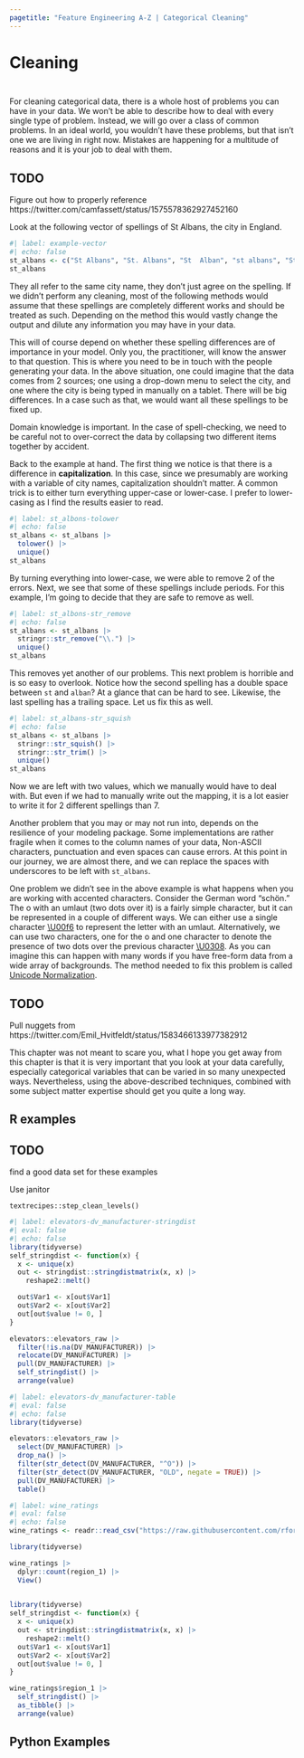```yaml
---
pagetitle: "Feature Engineering A-Z | Categorical Cleaning"
---
```


# Cleaning {#sec-categorical-cleaning}

::: {style="visibility: hidden; height: 0px;"}
## Cleaning
:::

For cleaning categorical data, there is a whole host of problems you can have in your data.
We won't be able to describe how to deal with every single type of problem.
Instead, we will go over a class of common problems.
In an ideal world, you wouldn't have these problems, but that isn't one we are living in right now.
Mistakes are happening for a multitude of reasons and it is your job to deal with them.

::: callout-caution
# TODO

Figure out how to properly reference https://twitter.com/camfassett/status/1575578362927452160
:::

Look at the following vector of spellings of St Albans, the city in England.

```r
#| label: example-vector
#| echo: false
st_albans <- c("St Albans", "St. Albans", "St  Alban", "st albans", "St. Alban", "St Albans ", "st Albans")
st_albans
```

They all refer to the same city name, they don't just agree on the spelling.
If we didn't perform any cleaning, most of the following methods would assume that these spellings are completely different works and should be treated as such.
Depending on the method this would vastly change the output and dilute any information you may have in your data.

This will of course depend on whether these spelling differences are of importance in your model.
Only you, the practitioner, will know the answer to that question.
This is where you need to be in touch with the people generating your data.
In the above situation, one could imagine that the data comes from 2 sources; one using a drop-down menu to select the city, and one where the city is being typed in manually on a tablet.
There will be big differences.
In a case such as that, we would want all these spellings to be fixed up.

Domain knowledge is important.
In the case of spell-checking, we need to be careful not to over-correct the data by collapsing two different items together by accident.

Back to the example at hand.
The first thing we notice is that there is a difference in **capitalization**.
In this case, since we presumably are working with a variable of city names, capitalization shouldn't matter.
A common trick is to either turn everything upper-case or lower-case.
I prefer to lower-casing as I find the results easier to read.

```r
#| label: st_albons-tolower
#| echo: false
st_albans <- st_albans |>
  tolower() |>
  unique()
st_albans
```

By turning everything into lower-case, we were able to remove 2 of the errors.
Next, we see that some of these spellings include periods.
For this example, I'm going to decide that they are safe to remove as well.

```r
#| label: st_albons-str_remove
#| echo: false
st_albans <- st_albans |>
  stringr::str_remove("\\.") |>
  unique()
st_albans 
```

This removes yet another of our problems.
This next problem is horrible and is so easy to overlook.
Notice how the second spelling has a double space between `st` and `alban`?
At a glance that can be hard to see.
Likewise, the last spelling has a trailing space.
Let us fix this as well.

```r
#| label: st_albans-str_squish
#| echo: false
st_albans <- st_albans |>
  stringr::str_squish() |>
  stringr::str_trim() |>
  unique()
st_albans 
```

Now we are left with two values, which we manually would have to deal with.
But even if we had to manually write out the mapping, it is a lot easier to write it for 2 different spellings than 7.

Another problem that you may or may not run into, depends on the resilience of your modeling package.
Some implementations are rather fragile when it comes to the column names of your data, Non-ASCII characters, punctuation and even spaces can cause errors.
At this point in our journey, we are almost there, and we can replace the spaces with underscores to be left with `st_albans`.

One problem we didn't see in the above example is what happens when you are working with accented characters.
Consider the German word “schön.” The o with an umlaut (two dots over it) is a fairly simple character, but it can be represented in a couple of different ways.
We can either use a single character [\\U00f6](https://www.fileformat.info/info/unicode/char/00f6/index.htm) to represent the letter with an umlaut.
Alternatively, we can use two characters, one for the o and one character to denote the presence of two dots over the previous character [\\U0308](https://www.fileformat.info/info/unicode/char/0308/index.htm).
As you can imagine this can happen with many words if you have free-form data from a wide array of backgrounds.
The method needed to fix this problem is called [Unicode Normalization](https://unicode.org/reports/tr15/).

::: callout-caution
# TODO

Pull nuggets from https://twitter.com/Emil_Hvitfeldt/status/1583466133977382912
:::

This chapter was not meant to scare you, what I hope you get away from this chapter is that it is very important that you look at your data carefully, especially categorical variables that can be varied in so many unexpected ways.
Nevertheless, using the above-described techniques, combined with some subject matter expertise should get you quite a long way.

## R examples

::: callout-caution
# TODO

find a good data set for these examples
:::

Use janitor

`textrecipes::step_clean_levels()`

```r
#| label: elevators-dv_manufacturer-stringdist
#| eval: false
#| echo: false
library(tidyverse)
self_stringdist <- function(x) {
  x <- unique(x)
  out <- stringdist::stringdistmatrix(x, x) |>
    reshape2::melt()

  out$Var1 <- x[out$Var1]
  out$Var2 <- x[out$Var2]
  out[out$value != 0, ]
}

elevators::elevators_raw |>
  filter(!is.na(DV_MANUFACTURER)) |>
  relocate(DV_MANUFACTURER) |>
  pull(DV_MANUFACTURER) |>
  self_stringdist() |>
  arrange(value)
```

```r
#| label: elevators-dv_manufacturer-table
#| eval: false
#| echo: false
library(tidyverse)

elevators::elevators_raw |>
  select(DV_MANUFACTURER) |>
  drop_na() |>
  filter(str_detect(DV_MANUFACTURER, "^O")) |>
  filter(str_detect(DV_MANUFACTURER, "OLD", negate = TRUE)) |>
  pull(DV_MANUFACTURER) |>
  table()

```

```r
#| label: wine_ratings
#| eval: false
#| echo: false
wine_ratings <- readr::read_csv("https://raw.githubusercontent.com/rfordatascience/tidytuesday/master/data/2019/2019-05-28/winemag-data-130k-v2.csv")

library(tidyverse)

wine_ratings |>
  dplyr::count(region_1) |>
  View()

  
library(tidyverse)
self_stringdist <- function(x) { 
  x <- unique(x)
  out <- stringdist::stringdistmatrix(x, x) |>    
    reshape2::melt()  
  out$Var1 <- x[out$Var1]  
  out$Var2 <- x[out$Var2]  
  out[out$value != 0, ]
}

wine_ratings$region_1 |>
  self_stringdist() |>
  as_tibble() |>
  arrange(value)
```

## Python Examples
